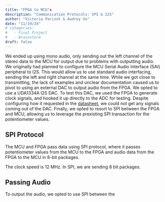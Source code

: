 ```yaml
---
title: "FPGA to MCU"s
description: "Communication Protocols: SPI & I2S"
author: "Victoria Parizot & Audrey Vo"
date: "11/19/24"
# categories:
#   - Final Project
#   - Brainstorm
draft: false
---
```

We ended up using mono audio, only sending out the left channel of the stereo data to the MCU for output due to problems with outputting audio. We originally had planned to configure the MCU Serial Audio Interface (SAI) peripheral to I2S. This would allow us to use standard audio interfacing, sending the left and right channel at the same time. While we got close to transmitting, the lack of examples and unclear documentation caused us to pivot to using an external DAC to output audio from the FPGA. We opted to use a UDA1334A I2S DAC. To test this DAC, we used the FPGA to generate clock signals, and hooked it up directly to the ADC for testing. Despite configuring how it requested in the [datasheet](https://cdn-shop.adafruit.com/product-files/3678/UDA1334ATS.pdf), we could not get any signals coming out of the DAC. Finally, we opted to resort to SPI between the FPGA and MCU, allowing us to leverage the prexisting SPI transaction for the potentiometer values.

## SPI Protocol
The MCU and FPGA pass data using SPI protocol, where it passes potentiometer values from the MCU to the FPGA and audio data from the FPGA to the MCU in 8-bit packages. 

The clock speed is 12 MHz. In SPI, we are sending 8 bit packages.  

## Passing Audio
To output the audio, we opted to use SPI between the 

